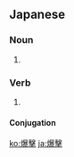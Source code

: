 {{also|爆撃}}
==Japanese==
{{ja-kanjitab|ばく|げき|yomi=kanyoon}}

===Noun===
{{ja-noun|shin=爆撃|ばくげき}}

# {{kyujitai spelling of|爆撃|lang=ja}}

===Verb===
{{ja-verb-suru|shin=爆撃|ばくげき}}

# {{kyujitai spelling of|爆撃|lang=ja}}

====Conjugation====
{{ja-suru|ばくげき}}

[[ko:爆擊]]
[[ja:爆擊]]